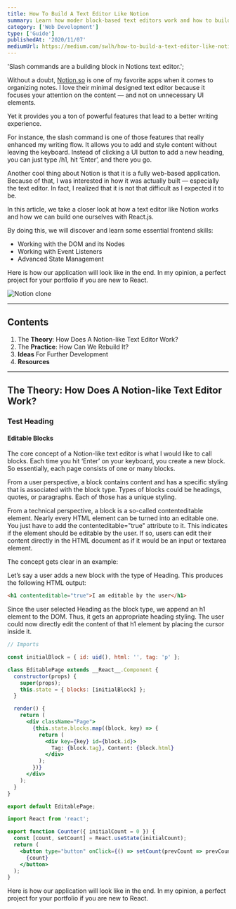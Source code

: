 ```yaml
---
title: How To Build A Text Editor Like Notion
summary: Learn how moder block-based text editors work and how to build one.
category: ['Web Development']
type: ['Guide']
publishedAt: '2020/11/07'
mediumUrl: https://medium.com/swlh/how-to-build-a-text-editor-like-notion-c510aedfdfcc
---
```



  'Slash commands are a building block in Notions text editor.';

Without a doubt, [Notion.so](https://notion.so) is one of my favorite apps when it comes to organizing notes. I love their minimal designed text editor because it focuses your attention on the content — and not on unnecessary UI elements.

Yet it provides you a ton of powerful features that lead to a better writing experience.

For instance, the slash command is one of those features that really enhanced my writing flow. It allows you to add and style content without leaving the keyboard. Instead of clicking a UI button to add a new heading, you can just type /h1, hit ‘Enter’, and there you go.

Another cool thing about Notion is that it is a fully web-based application. Because of that, I was interested in how it was actually built — especially the text editor. In fact, I realized that it is not that difficult as I expected it to be.

In this article, we take a closer look at how a text editor like Notion works and how we can build one ourselves with React.js.

By doing this, we will discover and learn some essential frontend skills:

- Working with the DOM and its Nodes
- Working with Event Listeners
- Advanced State Management

Here is how our application will look like in the end. In my opinion, a perfect project for your portfolio if you are new to React.

<Image
  src={NotionCloneGif}
  alt="Notion clone"
  caption="The final application!"
/>

---

## Contents

1. The **Theory**: How Does A Notion-like Text Editor Work?
2. The **Practice**: How Can We Rebuild It?
3. **Ideas** For Further Development
4. **Resources**

---

## The Theory: How Does A Notion-like Text Editor Work?

### Test Heading

#### Editable Blocks

The core concept of a Notion-like text editor is what I would like to call blocks. Each time you hit ‘Enter’ on your keyboard, you create a new block. So essentially, each page consists of one or many blocks.

From a user perspective, a block contains content and has a specific styling that is associated with the block type. Types of blocks could be headings, quotes, or paragraphs. Each of those has a unique styling.

From a technical perspective, a block is a so-called contenteditable element. Nearly every HTML element can be turned into an editable one. You just have to add the contenteditable="true" attribute to it. This indicates if the element should be editable by the user. If so, users can edit their content directly in the HTML document as if it would be an input or textarea element.

The concept gets clear in an example:

Let’s say a user adds a new block with the type of Heading. This produces the following HTML output:

```html
<h1 contenteditable="true">I am editable by the user</h1>
```

Since the user selected Heading as the block type, we append an h1 element to the DOM. Thus, it gets an appropriate heading styling. The user could now directly edit the content of that h1 element by placing the cursor inside it.

```jsx
// Imports

const initialBlock = { id: uid(), html: '', tag: 'p' };

class EditablePage extends __React__.Component {
  constructor(props) {
    super(props);
    this.state = { blocks: [initialBlock] };
  }

  render() {
    return (
      <div className="Page">
        {this.state.blocks.map((block, key) => {
          return (
            <div key={key} id={block.id}>
              Tag: {block.tag}, Content: {block.html}
            </div>
          );
        })}
      </div>
    );
  }
}

export default EditablePage;
```

```jsx collapsible
import React from 'react';

export function Counter({ initialCount = 0 }) {
  const [count, setCount] = React.useState(initialCount);
  return (
    <button type="button" onClick={() => setCount(prevCount => prevCount + 1)}>
      {count}
    </button>
  );
}
```

Here is how our application will look like in the end. In my opinion, a perfect project for your portfolio if you are new to React.
